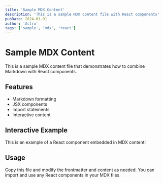 ```yaml
---
title: 'Sample MDX Content'
description: 'This is a sample MDX content file with React components'
pubDate: 2024-01-01
author: 'Astro'
tags: ['sample', 'mdx', 'react']
---
```



# Sample MDX Content

This is a sample MDX content file that demonstrates how to combine Markdown with React components.

## Features

- Markdown formatting
- JSX components
- Import statements
- Interactive content

## Interactive Example

<Alert type="info">
  This is an example of a React component embedded in MDX content!
</Alert>

## Usage

Copy this file and modify the frontmatter and content as needed. You can import and use any React components in your MDX files.
